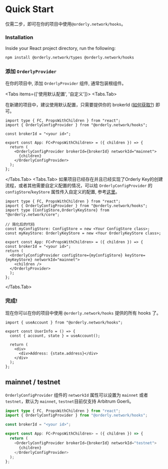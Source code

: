 
# Quick Start

仅需二步，即可在你的项目中使用`@orderly.network/hooks`。

<Steps>

### Installation

Inside your React project directory, run the following:

```sh npm2yarn copy
npm install @orderly.network/types @orderly.network/hooks
```

### 添加 `OrderlyProvider`

在你的项目中, 添加 `OrderlyProvider` 组件, 通常包装根组件。

<Tabs items={['使用默认配置', '自定义']}>
  <Tabs.Tab>

在新建的项目中，建议使用默认配置，只需要提供你的 brokerId ([如何获取?](/)) 即可。

```tsx
import type { FC, PropsWithChildren } from "react";
import { OrderlyConfigProvider } from "@orderly.network/hooks";

const brokerId = "<your id>";

export const App: FC<PropsWithChildren> = ({ children }) => {
  return (
    <OrderlyConfigProvider brokerId={brokerId} networkId="mainnet">
      {children}
    </OrderlyConfigProvider>
  );
};
```

</Tabs.Tab>
  <Tabs.Tab>
  如果项目已经存在并且已经实现了Orderly Key的创建流程，或者其他需要自定义配置的情况，可以给 `OrderlyConfigProvider` 的 `configStore`/`keyStore` 属性传入自定义的配置, 参考[这里](/docs/hooks/faq)。

```tsx
import type { FC, PropsWithChildren } from "react";
import { OrderlyConfigProvider } from "@orderly.network/hooks";
import type {ConfigStore,OrderlyKeyStore} from "@orderly.network/core";

// 简化后的代码
const myConfigStore: ConfigStore = new <Your ConfigStore class>;
const myKeyStore: OrderlyKeyStore = new <Your OrderlyKeyStore class>;

export const App: FC<PropsWithChildren> = ({ children }) => {
const brokerId = "<your id>";
return (
  <OrderlyConfigProvider configStore={myConfigStore} keyStore={myKeyStore} networkId="mainnet">
    <children />
  </OrderlyProvider>
  );
};
```

</Tabs.Tab>
  
</Tabs>

### 完成!

现在你可以在你的项目中使用 `@orderly.network/hooks` 提供的所有 hooks 了。

```tsx
import { useAccount } from "@orderly.network/hooks";

export const UserInfo = () => {
  const { account, state } = useAccount();

  return (
    <div>
      <div>Address: {state.address}</div>
    </div>
  );
};
```

</Steps>

## mainnet / testnet

`OrderlyConfigProvider` 组件的 `networkId` 属性可以设置为 `mainnet` 或者 `testnet`，默认为 `mainnet`, `testnet`目前仅支持 Arbitrum Goerli。

```typescript {8}
import type { FC, PropsWithChildren } from "react";
import { OrderlyConfigProvider } from "@orderly.network/hooks";

const brokerId = "<your id>";

export const App: FC<PropsWithChildren> = ({ children }) => {
  return (
    <OrderlyConfigProvider brokerId={brokerId} networkId="testnet">
      {children}
    </OrderlyConfigProvider>
  );
};
```

